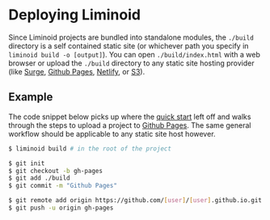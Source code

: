 
# Deploying Liminoid

Since Liminoid projects are bundled into standalone modules, the `./build` directory is a self contained static site (or whichever path you specify in `liminoid build -o [output]`). You can open `./build/index.html` with a web browser or upload the `./build` directory to any static site hosting provider (like [Surge](https://surge.sh/), [Github Pages](https://pages.github.com/), [Netlify](https://www.netlify.com/), or [S3](https://docs.aws.amazon.com/AmazonS3/latest/dev/WebsiteHosting.html)).

## Example

The code snippet below picks up where the [quick start](/overview/quick-start) left off and walks through the steps to upload a project to [Github Pages](https://pages.github.com/). The same general workflow should be applicable to any static site host however.

```sh
$ liminoid build # in the root of the project

$ git init
$ git checkout -b gh-pages
$ git add ./build
$ git commit -m "Github Pages"

$ git remote add origin https://github.com/[user]/[user].github.io.git
$ git push -u origin gh-pages
```

